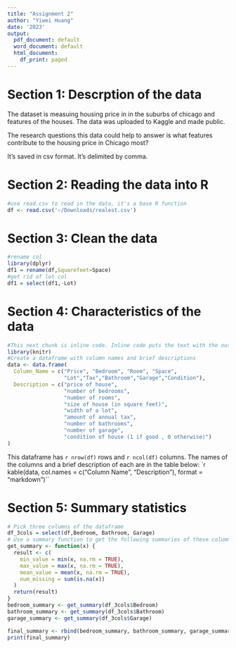 ```yaml
---
title: "Assignment 2"
author: "Yiwei Huang"
date: '2023'
output:
  pdf_document: default
  word_document: default
  html_document:
    df_print: paged
---
```

# Section 1: Descrption of the data
The dataset is measuing housing price in in the suburbs of chicago and features of the houses. The data was uploaded to Kaggle and made public. 

The research questions this data could help to answer is what features contribute to the housing price in Chicago most? 

It's saved in csv format. It's delimited by comma.

# Section 2: Reading the data into R

```r
#use read.csv to read in the data, it's a base R function
df <- read.csv('~/Downloads/realest.csv')
```

# Section 3: Clean the data
```r
#rename col
library(dplyr)
df1 = rename(df,Squarefeet=Space)
#get rid of lot col
df1 = select(df1,-Lot)
```

# Section 4: Characteristics of the data
```r
#This next chunk is inline code. Inline code puts the text with the output of the function in my document.
library(knitr)
#Create a dataframe with column names and brief descriptions
data <- data.frame(
  Column_Name = c("Price", "Bedroom", "Room", "Space",
                  "Lot","Tax","Bathroom","Garage","Condition"),
  Description = c("price of house",
                  "number of bedrooms",
                  "number of rooms",
                  "size of house (in square feet)",
                  "width of a lot",
                  "amount of annual tax",
                  "number of bathrooms",
                  "number of garage",
                  "condition of house (1 if good , 0 otherwise)")
)
```
This dataframe has `r nrow(df)` rows and `r ncol(df)` columns. The names of the columns and a brief description of each are in the table below:
`r kable(data, col.names = c("Column Name", "Description"), format = "markdown")``

# Section 5: Summary statistics

```r
# Pick three columns of the dataframe
df_3cols = select(df,Bedroom, Bathroom, Garage)
# Use a summary function to get the following summaries of these columns
get_summary <- function(x) {
  result <- c(
    min_value = min(x, na.rm = TRUE),
    max_value = max(x, na.rm = TRUE),
    mean_value = mean(x, na.rm = TRUE),
    num_missing = sum(is.na(x))
  )
  return(result)
}
bedroom_summary <- get_summary(df_3cols$Bedroom)
bathroom_summary <- get_summary(df_3cols$Bathroom)
garage_summary <- get_summary(df_3cols$Garage)

final_summary <- rbind(bedroom_summary, bathroom_summary, garage_summary)
print(final_summary)

```